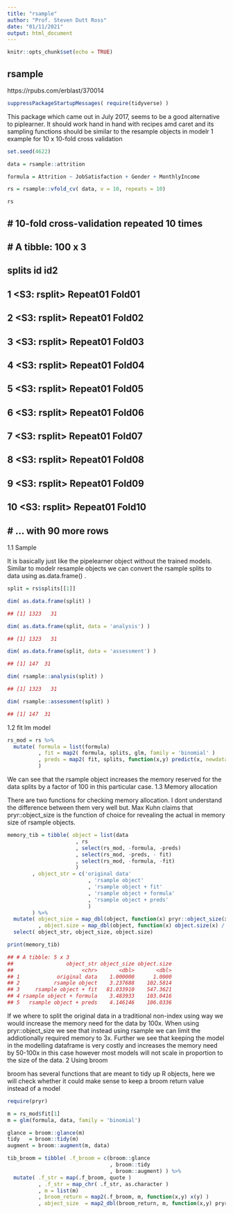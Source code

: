 ```yaml
---
title: "rsample"
author: "Prof. Steven Dutt Ross"
date: "01/11/2021"
output: html_document
---
```


```r
knitr::opts_chunk$set(echo = TRUE)
```

## rsample

https://rpubs.com/erblast/370014

```r
suppressPackageStartupMessages( require(tidyverse) )
```


This package which came out in July 2017, seems to be a good alternative to piplearner. It should work hand in hand with recipes amd caret and its sampling functions should be similar to the resample objects in modelr
1 example for 10 x 10-fold cross validation

```r

set.seed(4622)

data = rsample::attrition

formula = Attrition ~ JobSatisfaction + Gender + MonthlyIncome

rs = rsample::vfold_cv( data, v = 10, repeats = 10)

rs
```


## #  10-fold cross-validation repeated 10 times 
## # A tibble: 100 x 3
##          splits       id    id2
##          <list>    <chr>  <chr>
##  1 <S3: rsplit> Repeat01 Fold01
##  2 <S3: rsplit> Repeat01 Fold02
##  3 <S3: rsplit> Repeat01 Fold03
##  4 <S3: rsplit> Repeat01 Fold04
##  5 <S3: rsplit> Repeat01 Fold05
##  6 <S3: rsplit> Repeat01 Fold06
##  7 <S3: rsplit> Repeat01 Fold07
##  8 <S3: rsplit> Repeat01 Fold08
##  9 <S3: rsplit> Repeat01 Fold09
## 10 <S3: rsplit> Repeat01 Fold10
## # ... with 90 more rows

1.1 Sample

It is basically just like the pipelearner object without the trained models. Similar to modelr resample objects we can convert the rsample splits to data using as.data.frame() .

```r
split = rs$splits[[1]]

dim( as.data.frame(split) )

## [1] 1323   31

dim( as.data.frame(split, data = 'analysis') )

## [1] 1323   31

dim( as.data.frame(split, data = 'assessment') )

## [1] 147  31

dim( rsample::analysis(split) )

## [1] 1323   31

dim( rsample::assessment(split) )

## [1] 147  31
```


1.2 fit lm model

```r
rs_mod = rs %>%
  mutate( formula = list(formula)
          , fit = map2( formula, splits, glm, family = 'binomial' ) 
          , preds = map2( fit, splits, function(x,y) predict(x, newdata = rsample::assessment(y)) )  
          )

```

We can see that the rsample object increases the memory reserved for the data splits by a factor of 100 in this particular case.
1.3 Memory allocation

There are two functions for checking memory allocation. I dont understand the difference between them very well but. Max Kuhn claims that pryr::object_size is the function of choice for revealing the actual in memory size of rsample objects.

```r
memory_tib = tibble( object = list(data
                      , rs
                      , select(rs_mod, -formula, -preds)
                      , select(rs_mod, -preds, - fit)
                      , select(rs_mod, -formula, -fit) 
                      )
        , object_str = c('original data'
                          , 'rsample object'
                          , 'rsample object + fit'
                          , 'rsample object + formula'
                          , 'rsample object + preds'
                          )
        ) %>%
  mutate( object_size = map_dbl(object, function(x) pryr::object_size(x) / pryr::object_size(data) )
          , object.size = map_dbl(object, function(x) object.size(x) / object.size(data) ) ) %>%
  select( object_str, object_size, object.size)

print(memory_tib)

## # A tibble: 5 x 3
##                 object_str object_size object.size
##                      <chr>       <dbl>       <dbl>
## 1            original data    1.000000      1.0000
## 2           rsample object    3.237688    102.5814
## 3     rsample object + fit   81.033910    547.3621
## 4 rsample object + formula    3.483933    103.0416
## 5   rsample object + preds    4.146146    106.0336
```


If we where to split the original data in a traditional non-index using way we would increase the memory need for the data by 100x. When using pryr::object_size we see that instead using rsample we can limit the addiotionally required memory to 3x. Further we see that keeping the model in the modelling dataframe is very costly and increases the memory need by 50-100x in this case however most models will not scale in proportion to the size of the data.
2 Using broom

broom has several functions that are meant to tidy up R objects, here we will check whether it could make sense to keep a broom return value instead of a model
```r

require(pryr)

m = rs_mod$fit[1]
m = glm(formula, data, family = 'binomial')

glance = broom::glance(m)
tidy   = broom::tidy(m)
augment = broom::augment(m, data)

tib_broom = tibble( .f_broom = c(broom::glance
                                 , broom::tidy
                                 , broom::augment) ) %>%
  mutate( .f_str = map(.f_broom, quote )
          , .f_str = map_chr( .f_str, as.character )
          , m = list(m)
          , broom_return = map2(.f_broom, m, function(x,y) x(y) ) 
          , object_size  = map2_dbl(broom_return, m, function(x,y) pryr::object_size(x)/ pry
```


